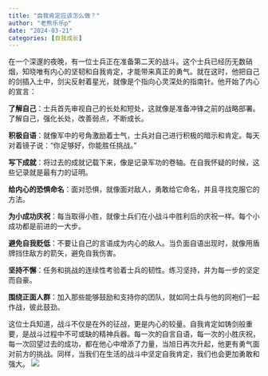 ```yaml
---
title: "自我肯定应该怎么做？"
author: "老熊乐乐p"
date: "2024-03-21"
categories: [自我成长]
---
```


在一个深邃的夜晚，有一位士兵正在准备第二天的战斗。这个士兵已经历无数硝烟，知晓唯有内心的坚韧和自我肯定，才能带来真正的勇气。就在这时，他把自己的剑插入土中，剑尖反射着星光，就像是个指向心灵深处的指南针。他开始了内心的宣言：

**了解自己**：士兵首先审视自己的长处和短处，这就像是准备冲锋之前的战略部署。了解自己，强化长处，改善弱点，不断成长。

**积极自语**：就像军中的号角激励着士气，士兵对自己进行积极的暗示和肯定。每天对着镜子说：“你足够好，你能胜任挑战。”

**写下成就**：将过去的成就记载下来，像是记录军功的卷轴。在自我怀疑的时候，这些记录就是最有力的证明。

**给内心的恐惧命名**：面对恐惧，就像面对敌人，勇敢给它命名，并且寻找克服它的方法。

**为小成功庆祝**：每当取得小胜，就像士兵们在小战斗中胜利后的庆祝一样。每个小成功都是前进的一大步。

**避免自我贬低**：不要让自己的言语成为内心的敌人。当负面自语出现时，就像用盾牌挡住敌方的箭矢，避免自我伤害。

**坚持不懈**：任务和挑战的连续性考验着士兵的韧性。练习坚持，并为每一步的坚定而自豪。

**围绕正面人群**：加入那些能够鼓励和支持你的团队，就如同士兵与他的同袍们一起作战，彼此鼓劲。

这位士兵知道，战斗不仅是在外的征战，更是内心的较量。自我肯定如铸剑般重要，是战斗过程中不可或缺的精神兵器。每一次的自言自语，每一次的小胜庆祝，每一次回望过去的成功，都在他心中增添了力量，当旭日再次升起，他更有勇气面对前方的挑战。同样，当我们在生活的战斗中坚定自我肯定，我们也会更加勇敢和强大。
![](thumbnail.jpg)


